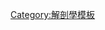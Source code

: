 {{Navbox
| name = 內分泌系統
| title = [[內分泌系統]]：[[腺體]]
| titlestyle = background:
| listclass = hlist

| group1 = [[胰島]]
|  list1 = * [[胰島A細胞]]
* [[胰島B細胞]]
* [[D細胞]]
* [[PP細胞]]
* {{link-en|E細胞|Epsilon cell}}
| group2 = [[下丘腦]]/<BR>[[腦下垂體]]軸<br />及[[副甲狀腺]]
|  list2 = * {{Navbox subgroup

  | group1 = [[下丘腦-垂體-腎上腺軸|腦下垂體]]
  |  list1 = * {{Navbox subgroup

| group1 = [[腦垂腺後葉]]
|  list1 = * [[腦垂腺後葉|神經部]]
* [[正中隆突]]
* [[垂腺柄]]<BR>[[垂體細胞]]
* [[赫令氏體]]

| group2 = [[腦垂腺前葉]]
|  list2 = * [[中間部]]
* [[結節部]]
* [[遠部]]<BR>[[嗜酸性細胞]]（[[促生長激素細胞]]、[[催乳激素細胞]]）
* [[嗜鹼性細胞]]（[[促皮質細胞]]、[[促性腺細胞]]、[[促甲狀腺細胞]]）
* [[無顆粒難染細胞]]
}} 

  | group2 = [[下丘腦-垂體-甲狀腺軸|甲狀腺軸]]
  | list2 = * {{Navbox subgroup
| groupstyle =
| liststyle =

| group1 = [[甲狀腺]]
| list1 = * [[甲狀腺峽部]]
* [[甲狀腺葉]]
* [[甲狀腺錐體葉]]
* [[朱克坎德氏結節]]<BR>[[濾泡旁細胞]]
* [[甲狀腺上皮細胞]]

| group2 = [[副甲狀腺]]
| list2 = * [[嗜酸性細胞 (副甲狀腺)|嗜酸性細胞]]
* [[副甲狀腺主細胞|主細胞]]

}} 

  | group3 = [[下丘腦-垂體-腎上腺軸|腎上腺軸]]：<BR>[[腎上腺]]
  |  list3 = * {{Navbox subgroup

| group1 = [[腎上腺皮質]]
|  list1 = * [[球狀區]]
* [[束狀區]]
* [[網狀區]] 

| group2 = [[腎上腺髓質]]
|  list2 = * [[嗜鉻細胞]]

| group3 = [[副神經節]]
|  list3 = * [[朱克坎德氏器]]

}} 

  | group4 = [[下丘腦-垂體-性腺軸|性腺軸]]
  |  list4 = * [[生殖腺|性腺]]：[[睪丸]]
* [[卵巢]]
* [[黃體]]

}}

| group3 = [[松果體]]
|  list3 = 
* [[松果腺細胞]]
* [[腦砂]]

}}<noinclude>
[[Category:解剖學模板]] 
[[Category:內分泌系統| ]]
</noinclude>